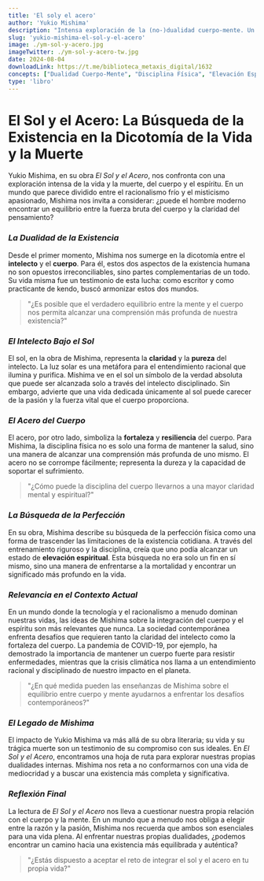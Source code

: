 ```yaml
---
title: 'El soly el acero'
author: 'Yukio Mishima'
description: "Intensa exploración de la (no-)dualidad cuerpo-mente. Un viaje que fusiona la fortaleza física con la claridad intelectual, buscando la elevación espiritual y la resiliencia en un mundo dividido entre racionalismo y misticismo."
slug: 'yukio-mishima-el-sol-y-el-acero'
image: ./ym-sol-y-acero.jpg
imageTwitter: ./ym-sol-y-acero-tw.jpg
date: 2024-08-04
downloadLink: https://t.me/biblioteca_metaxis_digital/1632
concepts: ["Dualidad Cuerpo-Mente", "Disciplina Física", "Elevación Espiritual", "Claridad Intelectual", "Fortaleza y Resiliencia", "Yukio Mishima"]
type: 'libro'
---
```


# **El Sol y el Acero: La Búsqueda de la Existencia en la Dicotomía de la Vida y la Muerte**

Yukio Mishima, en su obra *El Sol y el Acero*, nos confronta con una exploración intensa de la vida y la muerte, del cuerpo y el espíritu. En un mundo que parece dividido entre el racionalismo frío y el misticismo apasionado, Mishima nos invita a considerar: ¿puede el hombre moderno encontrar un equilibrio entre la fuerza bruta del cuerpo y la claridad del pensamiento?

### _La Dualidad de la Existencia_

Desde el primer momento, Mishima nos sumerge en la dicotomía entre el **intelecto** y el **cuerpo**. Para él, estos dos aspectos de la existencia humana no son opuestos irreconciliables, sino partes complementarias de un todo. Su vida misma fue un testimonio de esta lucha: como escritor y como practicante de kendo, buscó armonizar estos dos mundos.

> "¿Es posible que el verdadero equilibrio entre la mente y el cuerpo nos permita alcanzar una comprensión más profunda de nuestra existencia?"

### _El Intelecto Bajo el Sol_

El sol, en la obra de Mishima, representa la **claridad** y la **pureza** del intelecto. La luz solar es una metáfora para el entendimiento racional que ilumina y purifica. Mishima ve en el sol un símbolo de la verdad absoluta que puede ser alcanzada solo a través del intelecto disciplinado. Sin embargo, advierte que una vida dedicada únicamente al sol puede carecer de la pasión y la fuerza vital que el cuerpo proporciona.

### _El Acero del Cuerpo_

El acero, por otro lado, simboliza la **fortaleza** y **resiliencia** del cuerpo. Para Mishima, la disciplina física no es solo una forma de mantener la salud, sino una manera de alcanzar una comprensión más profunda de uno mismo. El acero no se corrompe fácilmente; representa la dureza y la capacidad de soportar el sufrimiento.

> "¿Cómo puede la disciplina del cuerpo llevarnos a una mayor claridad mental y espiritual?"

### _La Búsqueda de la Perfección_

En su obra, Mishima describe su búsqueda de la perfección física como una forma de trascender las limitaciones de la existencia cotidiana. A través del entrenamiento riguroso y la disciplina, creía que uno podía alcanzar un estado de **elevación espiritual**. Esta búsqueda no era solo un fin en sí mismo, sino una manera de enfrentarse a la mortalidad y encontrar un significado más profundo en la vida.

### _Relevancia en el Contexto Actual_

En un mundo donde la tecnología y el racionalismo a menudo dominan nuestras vidas, las ideas de Mishima sobre la integración del cuerpo y el espíritu son más relevantes que nunca. La sociedad contemporánea enfrenta desafíos que requieren tanto la claridad del intelecto como la fortaleza del cuerpo. La pandemia de COVID-19, por ejemplo, ha demostrado la importancia de mantener un cuerpo fuerte para resistir enfermedades, mientras que la crisis climática nos llama a un entendimiento racional y disciplinado de nuestro impacto en el planeta.

> "¿En qué medida pueden las enseñanzas de Mishima sobre el equilibrio entre cuerpo y mente ayudarnos a enfrentar los desafíos contemporáneos?"

### _El Legado de Mishima_

El impacto de Yukio Mishima va más allá de su obra literaria; su vida y su trágica muerte son un testimonio de su compromiso con sus ideales. En *El Sol y el Acero*, encontramos una hoja de ruta para explorar nuestras propias dualidades internas. Mishima nos reta a no conformarnos con una vida de mediocridad y a buscar una existencia más completa y significativa.

### _Reflexión Final_

La lectura de *El Sol y el Acero* nos lleva a cuestionar nuestra propia relación con el cuerpo y la mente. En un mundo que a menudo nos obliga a elegir entre la razón y la pasión, Mishima nos recuerda que ambos son esenciales para una vida plena. Al enfrentar nuestras propias dualidades, ¿podemos encontrar un camino hacia una existencia más equilibrada y auténtica?

> "¿Estás dispuesto a aceptar el reto de integrar el sol y el acero en tu propia vida?"